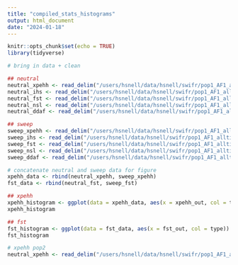 ```yaml
---
title: "compiled_stats_histograms"
output: html_document
date: "2024-01-18"
---
```


```r
knitr::opts_chunk$set(echo = TRUE)
library(tidyverse)
```

```r
# bring in data + clean

## neutral 
neutral_xpehh <- read_delim("/users/hsnell/data/hsnell/swifr/pop1_AF1_alltimes/output/sts/5kya/neutral/allsims_xpehh") %>% select(gpos, xpehh_out) %>% mutate(type = 'neutral') %>% mutate(gpos = as.numeric(gpos)) %>% sample_n(2176)
neutral_ihs <- read_delim("/users/hsnell/data/hsnell/swifr/pop1_AF1_alltimes/output/sts/5kya/neutral/allsims_ihs", col_names = F) %>% select(X2, X6) %>% mutate(type = 'neutral') %>% rename('gpos' = X2, 'ihs_out' = X6)
neutral_fst <- read_delim("/users/hsnell/data/hsnell/swifr/pop1_AF1_alltimes/output/sts/5kya/neutral/allsims_fst") %>% rename('gpos' = SNP_name, 'fst_out' = FST) %>%  mutate(type = 'neutral') %>% mutate(fst_out = as.numeric(fst_out)) %>% mutate(gpos = as.numeric(gpos)) %>% sample_n(2176)
neutral_nsl <- read_delim("/users/hsnell/data/hsnell/swifr/pop1_AF1_alltimes/output/sts/5kya/neutral/allsims_nsl", col_names = F) %>% select(X2, X6) %>% mutate(type = 'neutral') %>% rename('gpos' = X2, 'nsl_out' = X6)
neutral_ddaf <- read_delim("/users/hsnell/data/hsnell/swifr/pop1_AF1_alltimes/output/sts/5kya/neutral/allsims_ddaf") %>% rename('gpos' = SNP_name, 'ddaf_out' = DDAF) %>%  mutate(type = 'neutral') %>% mutate(ddaf_out = as.numeric(ddaf_out)) %>% mutate(gpos = as.numeric(gpos))

## sweep 
sweep_xpehh <- read_delim("/users/hsnell/data/hsnell/swifr/pop1_AF1_alltimes/output/sts/5kya/testing/sweep_pop1/allsims_xpehh") %>% select(gpos, xpehh_out) %>% mutate(type = 'neutral') %>% mutate(gpos = as.numeric(gpos)) %>% mutate(type = ifelse(gpos == 5001, 'sweep', ifelse(gpos <= 5500 & gpos >= 4500 & gpos != 5001, 'linked', 'neutral')))
sweep_ihs <- read_delim("/users/hsnell/data/hsnell/swifr/pop1_AF1_alltimes/output/sts/5kya/sweep_pop1/allsims_ihs_sweep", col_names = F) %>% select(X2, X6) %>% mutate(type = 'neutral') %>% rename('gpos' = X2, 'ihs_out' = X6)
sweep_fst <- read_delim("/users/hsnell/data/hsnell/swifr/pop1_AF1_alltimes/output/sts/5kya/testing/sweep_pop1/allsims_fst") %>% rename('gpos' = SNP_name, 'fst_out' = FST) %>%  mutate(type = 'neutral') %>% mutate(fst_out = as.numeric(fst_out)) %>% mutate(gpos = as.numeric(gpos)) %>% mutate(type = ifelse(gpos == 5001, 'sweep', ifelse(gpos <= 5500 & gpos >= 4500 & gpos != 5001, 'linked', 'neutral')))
sweep_nsl <- read_delim("/users/hsnell/data/hsnell/swifr/pop1_AF1_alltimes/output/sts/5kya/sweep_pop1/allsims_nsl_sweep", col_names = F) %>% select(X2, X6) %>% mutate(type = 'neutral') %>% rename('gpos' = X2, 'nsl_out' = X6)
sweep_ddaf <- read_delim("/users/hsnell/data/hsnell/swifr/pop1_AF1_alltimes/output/sts/5kya/sweep_pop1/allsims_ddaf_sweep") %>% rename('gpos' = SNP_name, 'ddaf_out' = DDAF) %>%  mutate(type = 'neutral') %>% mutate(ddaf_out = as.numeric(ddaf_out)) %>% mutate(gpos = as.numeric(gpos))

# concatenate neutral and sweep data for figure
xpehh_data <- rbind(neutral_xpehh, sweep_xpehh)
fst_data <- rbind(neutral_fst, sweep_fst)
```

```r
## xpehh
xpehh_histogram <- ggplot(data = xpehh_data, aes(x = xpehh_out, col = type)) + geom_density() + labs(title = "xpehh histogram - pop1", x = 'xpehh value', y = 'frequency') + theme_light()
xpehh_histogram
``` 

```r
## fst 
fst_histogram <- ggplot(data = fst_data, aes(x = fst_out, col = type)) + geom_density() + labs(title = "fst histogram - pop1", x = 'fst value', y = 'frequency')
fst_histogram
```

```r
# xpehh pop2 
neutral_xpehh <- read_delim("/users/hsnell/data/hsnell/swifr/pop1_AF1_alltimes/output/sts/5kya/neutral/allsims_xpehh") %>% select(gpos, xpehh_out) %>% mutate(type = 'neutral') %>% mutate(gpos = as.numeric(gpos)) %>% sample_n(2176)
```









